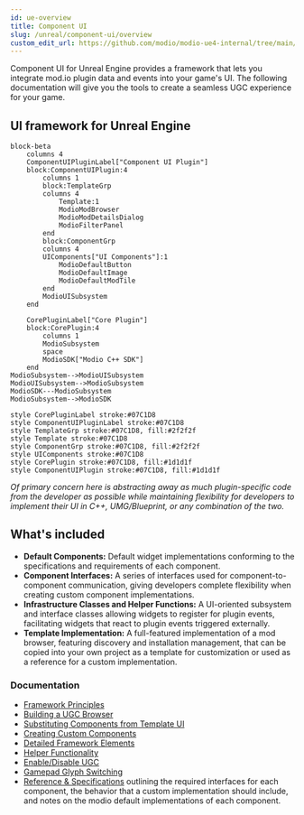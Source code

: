```yaml
---
id: ue-overview
title: Component UI
slug: /unreal/component-ui/overview
custom_edit_url: https://github.com/modio/modio-ue4-internal/tree/main/Plugins/ModioComponentUI/Doc/doc_root/en-us/component-ui/overview.mdx
---
```



Component UI for Unreal Engine provides a framework that lets you integrate mod.io plugin data and events into your game's UI. The following documentation will give you the tools to create a seamless UGC experience for your game.

## UI framework for Unreal Engine

```mermaid
block-beta
    columns 4
    ComponentUIPluginLabel["Component UI Plugin"]
    block:ComponentUIPlugin:4
        columns 1
        block:TemplateGrp
        columns 4
            Template:1
            ModioModBrowser
            ModioModDetailsDialog
            ModioFilterPanel
        end
        block:ComponentGrp
        columns 4
        UIComponents["UI Components"]:1
            ModioDefaultButton
            ModioDefaultImage
            ModioDefaultModTile
        end
        ModioUISubsystem
    end

    CorePluginLabel["Core Plugin"]
    block:CorePlugin:4
        columns 1
        ModioSubsystem
        space
        ModioSDK["Modio C++ SDK"]
    end
ModioSubsystem-->ModioUISubsystem
ModioUISubsystem-->ModioSubsystem
ModioSDK---ModioSubsystem       
ModioSubsystem-->ModioSDK       

style CorePluginLabel stroke:#07C1D8
style ComponentUIPluginLabel stroke:#07C1D8
style TemplateGrp stroke:#07C1D8, fill:#2f2f2f
style Template stroke:#07C1D8
style ComponentGrp stroke:#07C1D8, fill:#2f2f2f
style UIComponents stroke:#07C1D8
style CorePlugin stroke:#07C1D8, fill:#1d1d1f
style ComponentUIPlugin stroke:#07C1D8, fill:#1d1d1f
```

*Of primary concern here is abstracting away as much plugin-specific code from the developer as possible while maintaining flexibility for developers to implement their UI in C++, UMG/Blueprint, or any combination of the two.*

## What's included

* **Default Components:** Default widget implementations conforming to the specifications and requirements of each component.
* **Component Interfaces:** A series of interfaces used for component-to-component communication, giving developers complete flexibility when creating custom component implementations.
* **Infrastructure Classes and Helper Functions:** A UI-oriented subsystem and interface classes allowing widgets to register for plugin events, facilitating widgets that react to plugin events triggered externally.
* **Template Implementation:** A full-featured implementation of a mod browser, featuring discovery and installation management, that can be copied into your own project as a template for customization or used as a reference for a custom implementation.

### Documentation

* [Framework Principles](/unreal/component-ui/principles/)
* [Building a UGC Browser](/unreal/component-ui/building-a-screen/)  
* [Substituting Components from Template UI](/unreal/component-ui/substitute-components/) 
* [Creating Custom Components](/unreal/component-ui/custom-components/) 
* [Detailed Framework Elements](/unreal/component-ui/architecture/)
* [Helper Functionality](/unreal/component-ui/helpers/)
* [Enable/Disable UGC](/unreal/component-ui/enable-disable/)
* [Gamepad Glyph Switching](/unreal/component-ui/gamepad-glyph-switching)
* [Reference & Specifications](/unreal/ui-refdocs/#ui-component-specifications) outlining the required interfaces for each component, the behavior that a custom implementation should include, and notes on the modio default implementations of each component.

